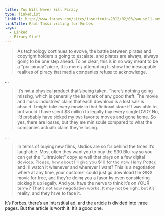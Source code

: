 ```yaml
---
title: You Will Never Kill Piracy
type: linkedList
linkUrl: http://www.forbes.com/sites/insertcoin/2012/02/03/you-will-never-kill-piracy-and-piracy-will-never-kill-you/
linkTitle: Paul Tassi writing for Forbes
tags:
  - Linked
  - Piracy Stuff
---
```


> As technology continues to evolve, the battle between pirates and copyright holders is going to escalate, and pirates are always, always going to be one step ahead. To be clear, this is in no way meant to be a “pro-piracy” piece, it is merely attempting to show the inescapable realities of piracy that media companies refuse to acknowledge.

…

> It’s not a physical product that’s being taken. There’s nothing going missing, which is generally the hallmark of any good theft. The movie and music industries’ claim that each download is a lost sale is absurd. I might take every movie in that fictional store if I was able to, but would I have spent $3 million to legally buy every single DVD? No, I’d probably have picked my two favorite movies and gone home. So yes, there are losses, but they are miniscule compared to what the companies actually claim they’re losing.

…

> In terms of buying new films, studios are so far behind the times it’s laughable. Most often they want you to buy the $30 Blu-ray so you can get the “Ultraviolet” copy as well that plays on a few digital devices. Please, how about I’ll give you $10 for the new Harry Potter, and I’ll watch it whenever and wherever I want? This is a negotiation where at any time, your customer could just go download the ◊◊◊◊ movie for free, and they’re doing you a favor by even considering picking it up legally. And you have the nerve to think it’s on YOUR terms? That’s not how negotiation works. It may not be right, but it’s reality, and they have to face it.

It’s Forbes, there’s an interstitial ad, and the article is divided into three pages. But the article is worth it. It’s a good one.
